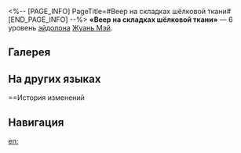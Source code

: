 <%-- [PAGE_INFO]
PageTitle=#Веер на складках шёлковой ткани#
[END_PAGE_INFO] --%>
{{Эйдолон Инфобокс
|Название         = Веер на складках шёлковой ткани
|Изображение      = Эйдолон Веер на складках шёлковой ткани.png
|Персонаж         = Жуань Мэй
|Уровень          = 6
|Длительность     = 
|Описание         = Длительность зоны, созданной сверхспособностью персонажа, увеличивается на 1 ход. Множитель {{Доп эффект|урона пробития}}, описанного в таланте персонажа, дополнительно повышается на 200%.
|Свойство1        = 
|Масштабирование1 = 
}}
'''«Веер на складках шёлковой ткани»''' — 6 уровень [[эйдолон]]а [[Жуань Мэй]].

==Галерея==
{{Галерея|position=left|captionalign=center
|Персонаж Жуань Мэй Эйдолон 6.png|Осколок Эйдолона
}}

==На других языках==
{{На других языках
|en   = Sash Cascade
|zhs  = 半脱纱巾落团扇
|zht  = 半脫紗巾落團扇
|ja   = {{Rubi|紗巾脱|さきんぬ}}ぎかけ
{{Rubi|団扇|うちわ}}に{{Rubi|落|お}}ちる
|ko   = 반쯤 내린 면사, 땅에 떨군 부채
|es   = Oculta tras el abanico
|fr   = Cascade de rubans
|ru   = Веер на складках шёлковой ткани
|th   = Sash Cascade
|vi   = Buông Khăn Phẩy Quạt
|de   = Vom Schleier halb bedeckt
|id   = Sash Cascade
|pt   = Cascada de Lenços
}}

==История изменений
{{История изменений|3.5}}

==Навигация==
{{Навык Навбокс|Жуань Мэй}}

[[en:]]